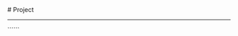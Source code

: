 
<BaseLayout PageID="project">
  <BaseCard title="Project">
  # Project

---

  </BaseCard>
  ```<ProjectCard
    title="Frosti"
    image="https://frosti.saroprock.com/view.png"
    desc="一个干净、优美、快速的博客模板！"
    url="https://github.com/EveSunMaple/Frosti"
    target="_self"
  />```
  <br />
</BaseLayout>
<ProjectJS />
